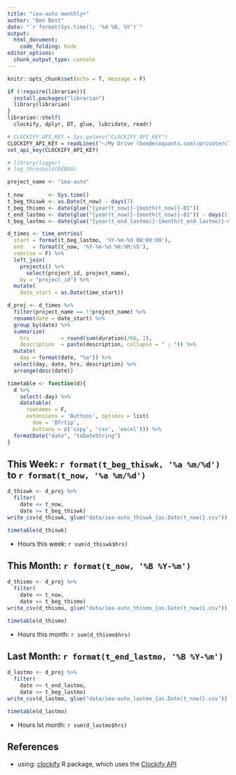 ```yaml
---
title: "iea-auto monthly+"
author: "Ben Best"
date: "`r format(Sys.time(), '%d %B, %Y')`"
output:
  html_document:
    code_folding: hide
editor_options: 
  chunk_output_type: console
---
```


```r
knitr::opts_chunk$set(echo = T, message = F)
```

```r
if (!require(librarian)){
  install.packages("librarian")
  library(librarian)
}
librarian::shelf(
  clockify, dplyr, DT, glue, lubridate, readr)

# CLOCKIFY_API_KEY = Sys.getenv("CLOCKIFY_API_KEY")
CLOCKIFY_API_KEY = readLines("~/My Drive (ben@ecoquants.com)/private/clockify-api-key_ben@ecoquants.com.txt")
set_api_key(CLOCKIFY_API_KEY)

# library(logger)
# log_threshold(DEBUG)
```

```r
project_name <- "iea-auto"
  
t_now        <- Sys.time() 
t_beg_thiswk <- as.Date(t_now) - days(7)
t_beg_thismo <- date(glue("{year(t_now)}-{month(t_now)}-01"))
t_end_lastmo <- date(glue("{year(t_now)}-{month(t_now)}-01")) - days(1)
t_beg_lastmo <- date(glue("{year(t_end_lastmo)}-{month(t_end_lastmo)}-01")) - days(1)

d_times <- time_entries(
  start = format(t_beg_lastmo, '%Y-%m-%d 00:00:00'),
  end   = format(t_now, '%Y-%m-%d %H:%M:%S'),
  concise = F) %>% 
  left_join(
    projects() %>% 
      select(project_id, project_name), 
    by = "project_id") %>% 
  mutate(
    date_start = as.Date(time_start))

d_proj <- d_times %>% 
  filter(project_name == !!project_name) %>% 
  rename(date = date_start) %>% 
  group_by(date) %>% 
  summarize(
    hrs          = round(sum(duration)/60, 1),
    description  = paste(description, collapse = " ; ")) %>% 
  mutate(
    day = format(date, "%a")) %>% 
  select(day, date, hrs, description) %>% 
  arrange(desc(date))

timetable <- function(d){
  d %>% 
    select(-day) %>% 
    datatable(
      rownames = F,
      extensions = 'Buttons', options = list(
        dom = 'Bfrtip',
        buttons = c('copy', 'csv', 'excel'))) %>% 
  formatDate("date", "toDateString")
}
```

## This Week: `r format(t_beg_thiswk, '%a %m/%d')` to `r format(t_now, '%a %m/%d')`

```r
d_thiswk <- d_proj %>% 
  filter(
    date <= t_now,
    date >= t_beg_thiswk)
write_csv(d_thiswk, glue("data/iea-auto_thiswk_{as.Date(t_now)}.csv"))

timetable(d_thiswk)
```

- Hours this week: `r sum(d_thiswk$hrs)`

## This Month: `r format(t_now, '%B %Y-%m')`

```r
d_thismo <- d_proj %>% 
  filter(
    date <= t_now,
    date >= t_beg_thismo)
write_csv(d_thismo, glue("data/iea-auto_thismo_{as.Date(t_now)}.csv"))

timetable(d_thismo)
```

- Hours this month: `r sum(d_thismo$hrs)`

## Last Month: `r format(t_end_lastmo, '%B %Y-%m')`

```r
d_lastmo <- d_proj %>% 
  filter(
    date <= t_end_lastmo,
    date >= t_beg_lastmo)
write_csv(d_lastmo, glue("data/iea-auto_lastmo_{as.Date(t_now)}.csv"))

timetable(d_lastmo)
```

- Hours lst month: `r sum(d_lastmo$hrs)`


## References

- using: [clockify](https://datawookie.github.io/clockify/) R package, which uses the [Clockify API](https://clockify.me/developers-api#tag-Time-entry)
